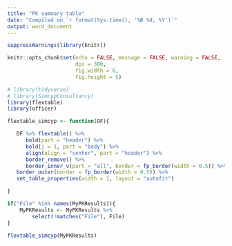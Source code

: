 ```yaml
---
title: "PK summary table"
date: "Compiled on `r format(Sys.time(), '%B %d, %Y')`"
output: word_document
---
```


```r

suppressWarnings(library(knitr))

knitr::opts_chunk$set(echo = FALSE, message = FALSE, warning = FALSE, 
                      dpi = 300, 
                      fig.width = 6, 
                      fig.height = 5)

```

```r

# library(tidyverse)
# library(SimcypConsultancy)
library(flextable)
library(officer)

flextable_simcyp <- function(DF){

   DF %>% flextable() %>% 
      bold(part = "header") %>%
      bold(j = 1, part = "body") %>% 
      align(align = "center", part = "header") %>%
      border_remove() %>% 
      border_inner_v(part = "all", border = fp_border(width = 0.5)) %>% 
   border_outer(border = fp_border(width = 0.5)) %>% 
   set_table_properties(width = 1, layout = "autofit")

}

```

```r

if("File" %in% names(MyPKResults)){
    MyPKResults <- MyPKResults %>% 
        select(!matches("File"), File)
}

flextable_simcyp(MyPKResults)

```




